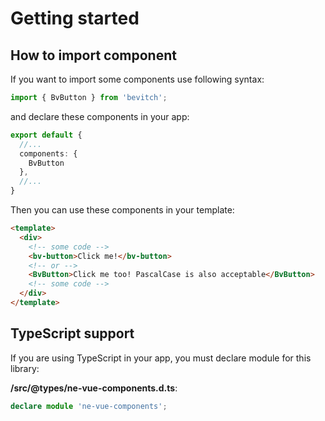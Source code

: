 
<Meta title="Components|Getting started" />

# Getting started

## How to import component

If you want to import some components use following syntax:

```ts
import { BvButton } from 'bevitch';
```

and declare these components in your app:

```ts
export default {
  //...
  components: {
    BvButton
  },
  //...
}
```

Then you can use these components in your template:

```html
<template>
  <div>
    <!-- some code -->
    <bv-button>Click me!</bv-button>
    <!-- or -->
    <BvButton>Click me too! PascalCase is also acceptable</BvButton>
    <!-- some code -->
  </div>
</template>
```

## TypeScript support

If you are using TypeScript in your app, you must declare module for this library:

**/src/@types/ne-vue-components.d.ts**:
```ts
declare module 'ne-vue-components';
```